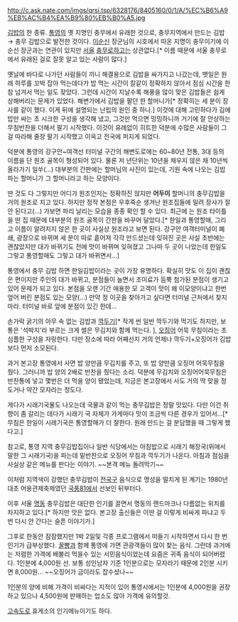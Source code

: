 http://c.ask.nate.com/imgs/qrsi.tsp/6328176/8405160/0/1/A/%EC%B6%A9%EB%AC%B4%EA%B9%80%EB%B0%A5.jpg

[[김밥]]의 한 종류. [[통영]]의 옛 지명인 충무에서 유래한 것으로, 충무지역에서 만드는 김밥 → 충무 김밥으로 발전한 것이다. [[이순신]] 장군님의 시호에서 따온 지명이 충무이기에 이순신 장군과는 연관이 있지만 [[서울]] [[충무로]]하고는 상관없다.[* 이름 때문에 서울 충무로에서 유래된 걸로 잘못 알고 있는 사람이 많다.]

옛날에 바다로 나가던 사람들이 끼니 해결용으로 김밥을 싸가지고 나갔는데, 뱃일은 원래 하루를 꼬박 잡아 먹는데다가 밥 먹는 시간이 칼같이 정확하지 않아서 점심 시간을 한참 넘겨서 먹는 일도 잦았다. 그런데 시간이 지날수록 해풍을 많이 맞은 김밥들은 쉽게 상해버리는 문제가 있었다. 해변가에서 김밥을 팔던 한 할머니가[* 정확히는 세 분이 장사를 같이 했다. 이게 뒤에 설명되는 난립의 원인 중 하나.] 이것에 대해 고민하다가 김에 밥만 싸는 초 시크한 구성을 생각해 냈고, 그것만 먹으면 밍밍하니까 거기에 잘 안상하는 무침반찬을 더해서 팔기 시작했다. 이것이 유례없이 히트한 덕분에 수많은 사람들이 그걸 따라해 줄창 팔기 시작했고 이윽고 전국에 퍼지게 되었다.

덕분에 통영의 강구안~여객선 터미널 구간의 해변도로에는 60~80년 전통, 3대 등의 이름을 단 원조 골목이 형성되어 있다. 물론 저 년단위는 10년을 채우지 않은 채 10년씩 올라가기 일쑤(...) 대부분의 간판에는 할머님의 사진이 있는데, 기원 속에 나오는 김밥 파는 할머니가 그 할머니라고 하는 모양이다. 

딴 것도 다 그렇지만 어디가 원조인지는 정확하진 않지만 '''어두이''' 할머니의 충무김밥을 거의 원조로 치고 있다. 하지만 정작 본점은 우후죽순 생겨난 원조집들에 밀려 장사가 잘 안 된다고(...) 가보면 파리 날리는 모습을 종종 확인 할 수 있다. 최근에 는 원조 타이틀을 딴 집 때문에 대부분의 원조 골목이 간판을 바꾸어 달았다.[* 한일과 통영할매, 그리고 이름이 알려지지 않은 한 곳이 사실상 원조라고 보면 된다. 강구안 여객터미널이 폐쇄, 광장으로 바뀌며 세 분이 따로 흩어져 각각 만드셨는데 잊혀진 곳은 사실 초반에는 괜찮았지만 대가 바뀌기도 전에 맛이 바뀌며 잊혀졌고 그나마 두 곳이 나았는데 한일도 그렇고 통영할매도 그렇고 대가 바뀌면서...]

통영에서 충무 김밥 하면 한일김밥이라는 곳이 가장 유명하다. 확실히 맛도 이 집이 괜찮은 편이지만 주인의 대가 바뀌고, 분점들이 늘면서 조미료가 듬뿍 첨가된 분점이 생기고 있어 문제가 되고 있다. 본점을 오랜 기간 애용한 모 고객이 맛이 왜 이모양이냐고 한번 엎어 버린 분점도 있는 모양(...) 만약 정 이곳을 찾아가고 싶다면 터미널 근처에서 찾지 마라. 터미널 바로 앞에 분점이 있긴 한데...

손가락 굵기의 아무 속 없는 김밥과 [[깍두기]][* 작게 썬 일반 깍두기와 먹기도 하지만, 보통은 '석박지'라 부르는 크게 썰은 무김치와 함께 먹는다. ], [[오징어]] 어묵 무침이라는 초 심플한 구성을 자랑한다. 다만 장소에 따라 어째선지 거의 언제나 깍두기+오징어가 김밥보다 먼저 소모된다. 

과거 본고장 통영에서 사면 밥 양만큼 무김치를 주고, 또 밥 양만큼 오징어 어묵무침을 줬다. 그러니까 밥 양의 2배로 반찬을 줬다는 소리. 덕분에 무김치와 오징어어묵무침은 반찬통에 넣고 몇번은 더 먹을 양이 됐었는데, 지금은 본고장에서 사도 거의 딱 맞을 정도거나 약간 모자라는 정도다. 

게다가 시래기국물도 나오는데 국물과 같이 먹는 충무김밥은 정말 맛있다. 다만 이건 취향이 좀 갈리는 데다가 시래기 국 자체가 가게마다 맛이 조금씩 다른 경우가 있어서...[* 무침은 한일이 시레기국은 통영할매가 더 잘한다. 원래 만드는 걸 분담했을 때 그렇게 했다고.]

참고로, 통영 지역 충무김밥집이나 일반 식당에서는 아침밥으로 시래기 해장국(위에서 말한 그 시래기국)을 파는데 밑반찬으로 오징어 무침과 깍두기가 나온다. 아침과 점심을 사실상 같은 메뉴를 판다는 이야기. ~~본격 메뉴 돌려막기~~ 

이처럼 지역색이 강했던 충무김밥이 [[전국구]] 음식으로 명성을 떨치게 된 계기는 1980년대초 어용관제축제였던 [[국풍81]]에서 선보인 뒤부터다.

이후 서울 [[명동]] 충무김밥은 대단한 인기를 끌면서 명동의 랜드마크나 다름없는 위치를 차지하고 있다.[* 하지만 맛은 없다. 본고장 출신들은 이딴 걸 이렇게 비싸게 파냐고 두 번 다시 안 간다는 슬픈 이야기가.]

그후로 한동안 잠잠했지만 1박 2일및 각종 프로그램에서 떠들기 시작하면서 다시 한 번 인기가 급부상했다. [[꿀빵]]과 함께 통영에 가면 관광객들이 많이 찾는 음식. 그런데 과거에는 저렴한 가격에 배불리 먹을수 있는 서민음식이었는데 요즘은 귀족 음식이 되어버렸다. 1인분에 4,000원 선. 보통 성인남자 기준 1인분으로는 모자라기 때문에 2인분 시키면 8,000원... ~~오징어가 금이라도 잡수셨나~~

1인분의 양에 비해 가격이 비싸다는 지적이 있어 통영시에서는 1인분에 4,000원을 권장하고 있으나 4,500원에 판매하는 업소도 많아 가격에 유의할것.

[[고속도로]] 휴게소의 인기메뉴이기도 하다.

